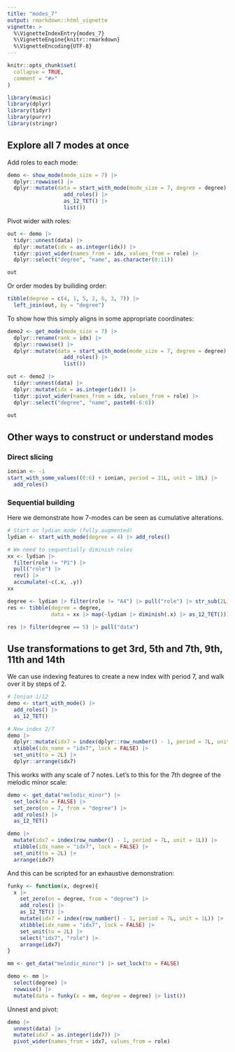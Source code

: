 ```yaml
---
title: "modes_7"
output: rmarkdown::html_vignette
vignette: >
  %\VignetteIndexEntry{modes_7}
  %\VignetteEngine{knitr::rmarkdown}
  %\VignetteEncoding{UTF-8}
---
```


```r
knitr::opts_chunk$set(
  collapse = TRUE,
  comment = "#>"
)
```

```r
library(music)
library(dplyr)
library(tidyr)
library(purrr)
library(stringr)
```


## Explore all 7 modes at once

Add roles to each mode:

```r
demo <- show_mode(mode_size = 7) |>
  dplyr::rowwise() |>
  dplyr::mutate(data = start_with_mode(mode_size = 7, degree = degree) |> 
                  add_roles() |>
                  as_12_TET() |>
                  list())
```

Pivot wider with roles:

```r
out <- demo |>
  tidyr::unnest(data) |>
  dplyr::mutate(idx = as.integer(idx)) |>
  tidyr::pivot_wider(names_from = idx, values_from = role) |>
  dplyr::select("degree", "name", as.character(0:11))

out
```

Or order modes by builiding order:

```r
tibble(degree = c(4, 1, 5, 2, 6, 3, 7)) |>
  left_join(out, by = "degree")
```

To show how this simply aligns in some appropriate coordinates:

```r
demo2 <- get_mode(mode_size = 7) |>
  dplyr::rename(rank = idx) |>
  dplyr::rowwise() |>
  dplyr::mutate(data = start_with_mode(mode_size = 7, degree = degree) |> 
                  add_roles() |>
                  list())
```

```r
out <- demo2 |>
  tidyr::unnest(data) |>
  dplyr::mutate(idx = as.integer(idx)) |>
  tidyr::pivot_wider(names_from = idx, values_from = role) |>
  dplyr::select("degree", "name", paste0(-6:6))

out
```


## Other ways to construct or understand modes

### Direct slicing

```r
ionian <- -1
start_with_some_values((0:6) + ionian, period = 31L, unit = 18L) |>
  add_roles()
```

### Sequential building

Here we demonstrate how 7-modes can be seen as cumulative alterations.

```r
# Start on lydian mode (fully augmented)
lydian <- start_with_mode(degree = 4) |> add_roles()

# We need to sequentially diminish roles
xx <- lydian |>
  filter(role != "P1") |> 
  pull("role") |> 
  rev() |> 
  accumulate(~c(.x, .y))
xx
```
```r
degree <- lydian |> filter(role != "A4") |> pull("role") |> str_sub(2L)
res <- tibble(degree = degree,
              data = xx |> map(~lydian |> diminish(.x) |> as_12_TET()))
```
```r
res |> filter(degree == 5) |> pull("data")
```



## Use transformations to get 3rd, 5th and 7th, 9th, 11th and 14th

We can use indexing features to create a new index with period 7, and walk over it by steps of 2.

```r
# Ionian 1/12
demo <- start_with_mode() |>
  add_roles() |>
  as_12_TET()

# New index 2/7
demo |>  
  dplyr::mutate(idx7 = index(dplyr::row_number() - 1, period = 7L, unit = 1L)) |> 
  xtibble(idx_name = "idx7", lock = FALSE) |>
  set_unit(to = 2L) |> 
  dplyr::arrange(idx7)                                               
```

This works with any scale of 7 notes. Let's to this for the 7th degree of the melodic minor scale:

```r
demo <- get_data("melodic_minor") |>
  set_lock(to = FALSE) |>
  set_zero(on = 7, from = "degree") |>
  add_roles() |>
  as_12_TET()

demo |>
  mutate(idx7 = index(row_number() - 1, period = 7L, unit = 1L)) |> 
  xtibble(idx_name = "idx7", lock = FALSE) |> 
  set_unit(to = 2L) |> 
  arrange(idx7)                                               
```


And this can be scripted for an exhaustive demonstration:

```r
funky <- function(x, degree){
  x |>
    set_zero(on = degree, from = "degree") |>
    add_roles() |>
    as_12_TET() |>
    mutate(idx7 = index(row_number() - 1, period = 7L, unit = 1L)) |> 
    xtibble(idx_name = "idx7", lock = FALSE) |> 
    set_unit(to = 2L) |>
    select("idx7", "role") |>
    arrange(idx7)  
}
```

```r
mm <- get_data("melodic_minor") |> set_lock(to = FALSE)

demo <- mm |>
  select(degree) |>
  rowwise() |>
  mutate(data = funky(x = mm, degree = degree) |> list())
```
Unnest and pivot:

```r
demo |>
  unnest(data) |>
  mutate(idx7 = as.integer(idx7)) |>
  pivot_wider(names_from = idx7, values_from = role)
```
